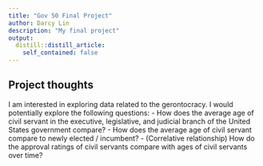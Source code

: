 ```yaml
---
title: "Gov 50 Final Project"
author: Darcy Lin
description: "My final project"
output:
  distill::distill_article:
    self_contained: false
---
```




## Project thoughts

I am interested in exploring data related to the gerontocracy. I would potentially explore the following questions:
- How does the average age of civil servant in the executive, legislative, and judicial branch of the United States government compare?
- How does the average age of civil servant compare to newly elected / incumbent? 
- (Correlative relationship) How do the approval ratings of civil servants compare with ages of civil servants over time?  